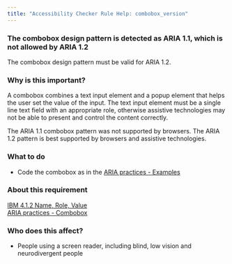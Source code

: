 ```yaml
---
title: "Accessibility Checker Rule Help: combobox_version"
---
```


<div className="toolHelp">
<Row>
<Column colLg={16} colMd={8} colSm={4} className="toolHead">

### The combobox design pattern is detected as ARIA 1.1, which is not allowed by ARIA 1.2

<div id="locLevel"></div>

The combobox design pattern must be valid for ARIA 1.2.

</Column>
</Row>
<Row>
<Column colLg={11} colMd={5} colSm={4} className="toolMain">

### Why is this important?

A combobox combines a text input element and a popup element that helps the user set the value of the
input. The text input element must be a single line text field with an appropriate role, otherwise 
assistive technologies may not be able to present and control the content correctly. 

The ARIA 1.1 combobox pattern was not supported by browsers. The ARIA 1.2 pattern is best
supported by browsers and assistive technologies.

<div id="locSnippet"></div>

### What to do

* Code the combobox as in the [ARIA practices - Examples](https://w3c.github.io/aria-practices/#examples-1)

</Column>
<Column colLg={5} colMd={3} colSm={4} className="toolLeft">

### About this requirement

[IBM 4.1.2 Name, Role, Value](https://www.ibm.com/able/requirements/requirements/#4_1_2)  
[ARIA practices - Combobox](https://w3c.github.io/aria-practices/#combobox)

### Who does this affect?

 * People using a screen reader, including blind, low vision and neurodivergent people

</Column>
</Row>
</div>

